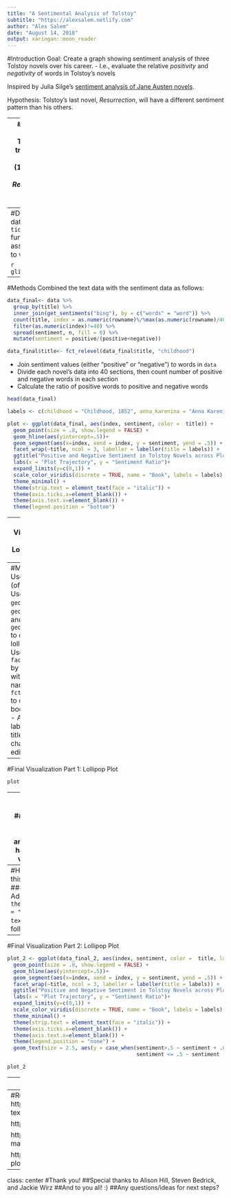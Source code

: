 ```yaml
---
title: "A Sentimental Analysis of Tolstoy"
subtitle: "https://alexsalem.netlify.com"
author: "Alex Salem"
date: "August 14, 2018"
output: xaringan::moon_reader
---
```


#Introduction
Goal: Create a graph showing sentiment analysis of three Tolstoy novels over his career.
  - I.e., evaluate the relative *positivity* and *negativity* of words in Tolstoy's novels
  
Inspired by Julia Silge's [sentiment analysis of Jane Austen novels](https://juliasilge.com/blog/life-changing-magic/).

Hypothesis: Tolstoy's last novel, *Resurrection*, will have a different sentiment pattern than his others.

---
#Description of the Data
Full text of three novels by Leo Tolstoy:
  - *Childhood* (1852), translated into English by C.J. Hogarth
  - *Anna Karenina* (1877), translated into English by Constance Garnett
  - *Resurrection* (1899), translated into English by Mrs. Louise Maude

Plaintext copies pulled from [Project Gutenburg.](http://www.gutenberg.org/)

Data cleaned and processed using `Python`, then read into R:
```r
library(readr)
library(tidytext)
library(tidyverse)
library(viridis)
```
```r
anna_karenina<- read_csv("anna_karenina.csv", col_types = cols(title = col_factor(levels = NULL)))
childhood <- read_csv("childhood.csv", col_types = cols(title = col_factor(levels = NULL)))
resurrection<- read_csv("resurrection.csv", col_types = cols(title = col_factor(levels = NULL)))
```

```r
anna_karenina <- anna_karenina %>% 
  rownames_to_column()

childhood <- childhood %>% 
  rownames_to_column()

resurrection <- resurrection %>% 
  rownames_to_column()

```

```r
data <- bind_rows(childhood, anna_karenina, resurrection)
```

```r
glimpse(data)
```

---
#Description of the Data
This data was then combined with the `tidytext::get_sentiments()` function, which has an assignment of sentiment values to words:

```r
glimpse(get_sentiments("bing"))
```

---
#Methods
Combined the text data with the sentiment data as follows:
```r
data_final<- data %>% 
  group_by(title) %>% 
  inner_join(get_sentiments("bing"), by = c("words" = "word")) %>% 
  count(title, index = as.numeric(rowname)%/%max(as.numeric(rowname)/40), sentiment) %>%
  filter(as.numeric(index)!=40) %>% 
  spread(sentiment, n, fill = 0) %>%
  mutate(sentiment = positive/(positive+negative))

data_final$title<- fct_relevel(data_final$title, "childhood")
```
- Join sentiment values (either "positive" or "negative") to words in `data`
- Divide each novel's data into 40 sections, then count number of positive and negative words in each section 
- Calculate the ratio of positive words to positive and negative words
```r
head(data_final)
```

```r
labels <- c(childhood = "Childhood, 1852", anna_karenina = "Anna Karenina, 1877", resurrection = "Resurrection, 1899")

plot <- ggplot(data_final, aes(index, sentiment, color =  title)) +
  geom_point(size = .8, show.legend = FALSE) +
  geom_hline(aes(yintercept=.5))+
  geom_segment(aes(x=index, xend = index, y = sentiment, yend = .5)) +
  facet_wrap(~title, ncol = 3, labeller = labeller(title = labels)) +
  ggtitle("Positive and Negative Sentiment in Tolstoy Novels across Plot Trajectory", subtitle = "Sentiment Ratio = Positive Words / (Positive Words + Negative Words) \nSentiment Ratio > 0.5 indicates more positive than negative words \nSentiment Ratio < 0.5 indicates more negative than positive words      ") +
  labs(x = "Plot Trajectory", y = "Sentiment Ratio")+
  expand_limits(y=c(0,1)) +
  scale_color_viridis(discrete = TRUE, name = "Book", labels = labels) +
  theme_minimal() +
  theme(strip.text = element_text(face = "italic")) +
  theme(axis.ticks.x=element_blank()) +
  theme(axis.text.x=element_blank()) +
  theme(legend.position = "bottom")

```

---
#Final Visualization Part 1: Lollipop Plot
```r
plot
```

---
#Methods
- Used `ggplot2` (of course)!
- Used `geom_point()`, `geom_hline()`, and `geom_segment()` to create the lollipops
- Used `facet_wrap()` by title, relabel with nice names
- Used `fct_relevel()` to order the books by year
- Added axis labels and title/subtitle, change colors, edited legend

---
#Final Visualization Part 1: Lollipop Plot
```r
plot
```

---
#How can we improve this?
###Ideas:
- Legend at the bottom is repetitive
- Add annotations-- what's happening in these various sections?

```r
data_final_2 <- data_final %>% 
  mutate(text = "")

data_final_2$text = c(" ", " ", "New \nlove", rep(" ", 21),"Karenin \nupset, \nAnna missing \nson", rep(" ", 11), "Anna \nDies", rep(" ", 83))
```

---
#How can we improve this?
###Implementation:
- Add in `theme(legend.position = "none")`
- Add a `text` variable as follows:
```r
data_final_2[24:26,]
```
- Then add a `geom_text()` layer to the plot

---
#Final Visualization Part 2: Lollipop Plot
```r
plot_2 <- ggplot(data_final_2, aes(index, sentiment, color =  title, label = text)) +
  geom_point(size = .8, show.legend = FALSE) +
  geom_hline(aes(yintercept=.5))+
  geom_segment(aes(x=index, xend = index, y = sentiment, yend = .5)) +
  facet_wrap(~title, ncol = 3, labeller = labeller(title = labels)) +
  ggtitle("Positive and Negative Sentiment in Tolstoy Novels across Plot Trajectory", subtitle = "Sentiment Ratio = Positive Words / (Positive Words + Negative Words) \nSentiment Ratio > 0.5 indicates more positive than negative words \nSentiment Ratio < 0.5 indicates more negative than positive words      ") +
  labs(x = "Plot Trajectory", y = "Sentiment Ratio")+
  expand_limits(y=c(0,1)) +
  scale_color_viridis(discrete = TRUE, name = "Book", labels = labels) +
  theme_minimal() +
  theme(strip.text = element_text(face = "italic")) +
  theme(axis.ticks.x=element_blank()) +
  theme(axis.text.x=element_blank()) +
  theme(legend.position = "none") +
  geom_text(size = 2.5, aes(y = case_when(sentiment>.5 ~ sentiment + .09,
                                          sentiment <= .5 ~ sentiment -.12)))
```

```r
plot_2
```
---
#Methods

```r
plot_2 <- ggplot(data_final_2, aes(index, sentiment, color =  title, label = text)) +
  geom_point(size = .8, show.legend = FALSE) +
  geom_hline(aes(yintercept=.5))+
  geom_segment(aes(x=index, xend = index, y = sentiment, yend = .5)) +
  facet_wrap(~title, ncol = 3, labeller = labeller(title = labels)) +
  ggtitle("Positive and Negative Sentiment in Tolstoy Novels across Plot Trajectory", subtitle = "Sentiment Ratio = Positive Words / (Positive Words + Negative Words) \nSentiment Ratio > 0.5 indicates more positive than negative words \nSentiment Ratio < 0.5 indicates more negative than positive words      ") +
  labs(x = "Plot Trajectory", y = "Sentiment Ratio")+
  expand_limits(y=c(0,1)) +
  scale_color_viridis(discrete = TRUE, name = "Book", labels = labels) +
  theme_minimal() +
  theme(strip.text = element_text(face = "italic")) +
  theme(axis.ticks.x=element_blank()) +
  theme(axis.text.x=element_blank()) +
  theme(legend.position = "none") +
  geom_text(size = 3, aes(y = case_when(sentiment>.5 ~ sentiment + .09,
                                          sentiment <= .5 ~ sentiment -.12)))

```

---
#References
https://machinelearningmastery.com/clean-text-machine-learning-python/

https://www.tidytextmining.com/sentiment.html

https://juliasilge.com/blog/life-changing-magic/

https://python-graph-gallery.com/lollipop-plot/

---
class: center
#Thank you!
##Special thanks to Alison Hill, Steven Bedrick, and Jackie Wirz
##And to you all! :)
##Any questions/ideas for next steps?
